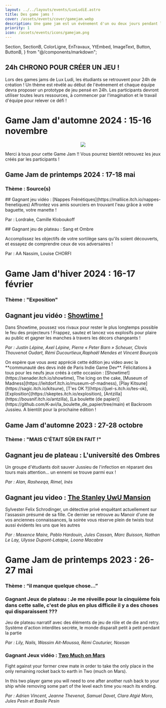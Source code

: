 ```yaml
---
layout: ../../layouts/events/LuxLudiE.astro
title: Des game jams !
cover: /assets/events/cover/gamejam.webp
description: Une game jam est un événement d'un ou deux jours pendant lequel plusieurs équipes se rassemblent et chacune a pour objectif de produire un prototype de jeu. Nos game jam sont à destination des étudiants pour inviter chacun à se lancer dans le processus de création. Lors des games jams de Lux Ludi, les étudiants se retrouvent pour 24h de création ! Un thème est révélé au début de l'événement et chaque équipe devra proposer un prototype de jeu pensé en 24h. Les participants devront utiliser toutes leurs ressources, à commencer par l'imagination et le travail d'équipe pour relever ce défi !
priority: 1
icon: /assets/events/icons/gamejam.png
---
```


  Section,
  SectionB,
  ColorLigne,
  EnTravaux,
  YtEmbed,
  ImageText,
  Button,
  ButtonB,
} from "@/components/markdown";

<Section>

# 24h CHRONO POUR CRÉER UN JEU !

<ColorLigne />

Lors des games jams de Lux Ludi, les étudiants se retrouvent pour 24h de création !
Un thème est révélé au début de l'événement et chaque équipe devra proposer un prototype de jeu pensé en 24h. Les participants devront utiliser toutes leurs ressources, à commencer par l'imagination et le travail d'équipe pour relever ce défi !
</Section>

<SectionB>

# Game Jam d'automne 2024 : 15-16 novembre
<ColorLigne/>

<center>
<img src="/assets/gamejam/gamejam_nov_discord.png"/>
</center>

Merci à tous pour cette Game Jam !! Vous pourrez bientôt retrouvez les jeux créés par les participants ! 


</SectionB>

<Section>

# Game Jam de printemps 2024 : 17-18 mai
<ColorLigne/>

### Thème : Source(s)
<ImageText img="/assets/gamejam/JV_Nappes_Frenetiques.png">
## Gagnant jeu vidéo : [Nappes Frénétiques](https://malliice.itch.io/nappes-frenetiques)
Affrontez vos amis sourciers en trouvant l'eau grâce à votre baguette, votre manette !

Par : Lordrake, Camille Kloboukoff
</ImageText>

<ImageText img="/assets/gamejam/JP_Sang&Ombre.JPG">
## Gagnant jeu de plateau : Sang et Ombre

Accomplissez les objectifs de votre sortilège sans qu'ils soient découverts, et essayez de comprendre ceux de vos adversaires ! 

Par : AA Nassim, Louise CHORFI

</ImageText>
</Section>
<SectionB>

# Game Jam d'hiver 2024 : 16-17 février

<ColorLigne />

### Thème : "Exposition"
<ImageText img="/assets/gamejam/JV_showtime_screen.png">

## Gagnant jeu vidéo : [Showtime !](https://senader.itch.io/showtime)

Dans Showtime, poussez vos rivaux pour rester le plus longtemps possible le feu des projecteurs ! Frappez, sautez et lancez vos explosifs pour plaire au public et gagner les manches à travers les décors changeants !

_Par : Justin Lépine, Axel Lépine, Pierre « Peter Barn » Scheuer, Clovis Thouvenot Oudart, Rémi Ducourtieux,Raphaël Mendes et Vincent Bourçois_

</ImageText>
 On espère que vous avez apprécié cette édition jeu video avec la **communauté des devs indé de Paris Indie Game Dev**. Félicitations à tous pour les neufs jeux créés à cette occasion  : [Showtime!](https://senader.itch.io/showtime), The Icing on the cake, [Museum of Madness](https://leitdorf.itch.io/museum-of-madness), [Play Kitsune](https://sagic.itch.io/kitsune), [T'es OK ?](https://juel-s.itch.io/tes-ok), [Explosition](https://skeptes.itch.io/explosition), [Antzilla](https://bousnif.itch.io/antzilla), [La boulette (de papier)](https://github.com/K-avi/la_boulette_de_papier/tree/main) et Backroom Jussieu.   
A bientôt pour la prochaine édition !

<br />

<center><YtEmbed
  ytLink="https://www.youtube-nocookie.com/embed/cxt73IsyJgA"
  title="Game Jam d'Hiver 2024 !"
/>
</center>

</SectionB>

<Section>

# Game Jam d'automne 2023 : 27-28 octobre

<ColorLigne />

### Thème : "MAIS C'ÉTAIT SÛR EN FAIT !"

<ImageText img="/assets/gamejam/JP_universite.jpg">

## Gagnant jeu de plateau : L'université des Ombres

Un groupe d'étudiants doit sauver Jussieu de l'infection en réparant des tours mais attention… un ennemi se trouve parmi eux !

_Par : Alan, Rasheeqa, Rimel, Inès_

</ImageText>

<ImageText img="/assets/gamejam/JV_stanlee.jpg">

## Gagnant jeu video : [The Stanley UwU Mansion](https://feuillemorteentertainment.itch.io/the-stanley-uwu-mansion)

Sylvester Felix Schrodinger, un détective privé enquêtant actuellement sur l'assassin présumé de sa fille. Ce dernier se retrouve au Manoir d'une de vos anciennes connaissances, la soirée vous réserve plein de twists tout aussi évidents les uns que les autres

_Par : Maxence Maire, Pablo Hardouin, Jules Cassan, Marc Buisson, Nathan Le Lay, Ulysse Dupont-Latapie, Loona Macabre_

</ImageText>

<center><YtEmbed
  ytLink="https://www.youtube-nocookie.com/embed/2mECSMDtlog"
  title="Game Jam d'automne 2023 !"
/>
</center>

</Section>

<SectionB>

# Game Jam de printemps 2023 : 26-27 mai

<ColorLigne />

### Thème : “il manque quelque chose…”

<ImageText img="/assets/gamejam/JP_isekai.jpg">

### Gagnant Jeux de plateau : Je me réveille pour la cinquième fois dans cette salle, c'est de plus en plus difficile il y a des choses qui disparaissent ???

Jeu de plateau narratif avec des éléments de jeu de rôle et de die and retry. Système d'action interdites secrète, le monde disparaît petit à petit pendant la partie

_Par : Lily, Nails, Wassim Ait-Moussa, Rémi Couturier, Noxsan_

</ImageText>

<ImageText img="/assets/gamejam/JV_twomuch.png">

### Gagnant Jeux vidéo : [Two Much on Mars](https://juel-s.itch.io/two-much-on-mars)

Fight against your former crew mate in order to take the only place in the only remaining rocket back to earth in Two (much on Mars).

In this two player game you will need to one after another rush back to your ship while removing some part of the level each time you reach its ending.

_Par : Adrien Vincent, Jeanne Thevenot, Samuel Davet, Clara Atgié Moro, Jules Pesin et Basile Pesin_

</ImageText>
</SectionB>
